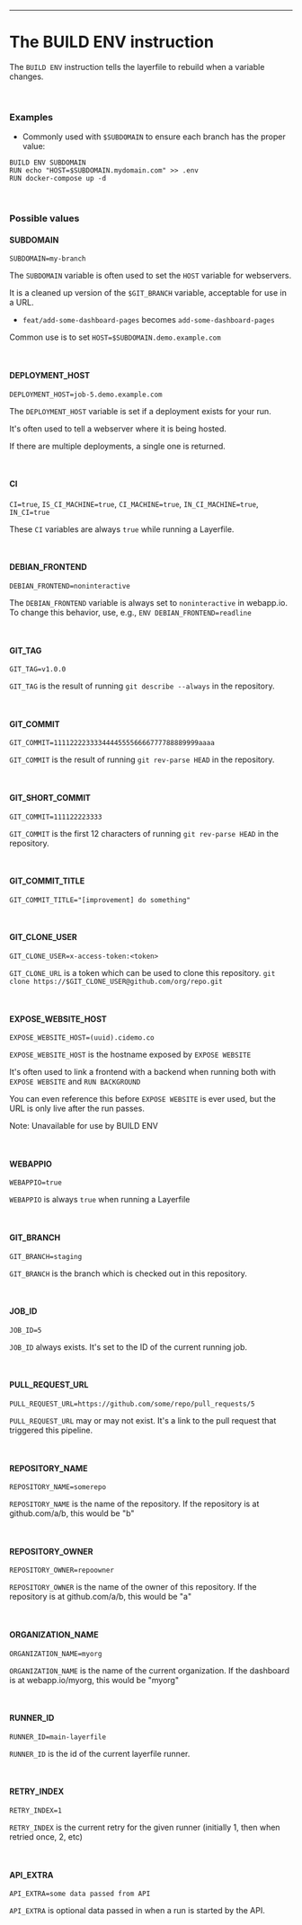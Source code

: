 ---
<div className="section-spacing"></div>

# The BUILD ENV instruction

The `BUILD ENV` instruction tells the layerfile to rebuild when a variable changes.

<br />

### Examples

- Commonly used with `$SUBDOMAIN` to ensure each branch has the proper value:

```Layerfile
BUILD ENV SUBDOMAIN
RUN echo "HOST=$SUBDOMAIN.mydomain.com" >> .env
RUN docker-compose up -d
```

<br />

### Possible values

#### SUBDOMAIN

`SUBDOMAIN=my-branch`

The `SUBDOMAIN` variable is often used to set the `HOST` variable for webservers.

It is a cleaned up version of the `$GIT_BRANCH` variable, acceptable for use in a URL.

- `feat/add-some-dashboard-pages` becomes `add-some-dashboard-pages`

Common use is to set `HOST=$SUBDOMAIN.demo.example.com`

<br />

<div className="section-spacing"></div>

#### DEPLOYMENT_HOST

`DEPLOYMENT_HOST=job-5.demo.example.com`

The `DEPLOYMENT_HOST` variable is set if a deployment exists for your run.

It's often used to tell a webserver where it is being hosted.

If there are multiple deployments, a single one is returned.

<br />

<div className="section-spacing"></div>

#### CI

`CI=true`, `IS_CI_MACHINE=true`, `CI_MACHINE=true`, `IN_CI_MACHINE=true`, `IN_CI=true`

These `CI` variables are always `true` while running a Layerfile.

<br />

<div className="section-spacing"></div>

#### DEBIAN_FRONTEND

`DEBIAN_FRONTEND=noninteractive`

The `DEBIAN_FRONTEND` variable is always set to `noninteractive` in webapp.io.
To change this behavior, use, e.g., `ENV DEBIAN_FRONTEND=readline`

<br />

<div className="section-spacing"></div>

#### GIT\_TAG

`GIT_TAG=v1.0.0`

`GIT_TAG` is the result of running `git describe --always` in the repository.

<br />

<div className="section-spacing"></div>

#### GIT\_COMMIT

`GIT_COMMIT=111122223333444455556666777788889999aaaa`

`GIT_COMMIT` is the result of running `git rev-parse HEAD` in the repository.

<br />

<div className="section-spacing"></div>

#### GIT\_SHORT\_COMMIT

`GIT_COMMIT=111122223333`

`GIT_COMMIT` is the first 12 characters of running `git rev-parse HEAD` in the repository.

<br />

<div className="section-spacing"></div>

#### GIT\_COMMIT\_TITLE

`GIT_COMMIT_TITLE="[improvement] do something"`

<br />

<div className="section-spacing"></div>

#### GIT\_CLONE\_USER
`GIT_CLONE_USER=x-access-token:<token>`

`GIT_CLONE_URL` is a token which can be used to clone this repository. `git clone https://$GIT_CLONE_USER@github.com/org/repo.git`

<br />

<div className="section-spacing"></div>

#### EXPOSE\_WEBSITE\_HOST

`EXPOSE_WEBSITE_HOST=(uuid).cidemo.co`

`EXPOSE_WEBSITE_HOST` is the hostname exposed by `EXPOSE WEBSITE`

It's often used to link a frontend with a backend when running both with `EXPOSE WEBSITE` and `RUN BACKGROUND`

You can even reference this before `EXPOSE WEBSITE` is ever used, but the URL is only live after the run passes.

Note: Unavailable for use by BUILD ENV

<br />

<div className="section-spacing"></div>

#### WEBAPPIO

`WEBAPPIO=true`

`WEBAPPIO` is always `true` when running a Layerfile

<br />

<div className="section-spacing"></div>

#### GIT\_BRANCH

`GIT_BRANCH=staging`

`GIT_BRANCH` is the branch which is checked out in this repository.

<br />

<div className="section-spacing"></div>

#### JOB\_ID

`JOB_ID=5`

`JOB_ID` always exists. It's set to the ID of the current running job.

<br />

<div className="section-spacing"></div>

#### PULL\_REQUEST\_URL

`PULL_REQUEST_URL=https://github.com/some/repo/pull_requests/5`

`PULL_REQUEST_URL` may or may not exist. It's a link to the pull request that triggered this pipeline.

<br />

<div className="section-spacing"></div>

#### REPOSITORY\_NAME

`REPOSITORY_NAME=somerepo`

`REPOSITORY_NAME` is the name of the repository. If the repository is at github.com/a/b, this would be "b"

<br />

<div className="section-spacing"></div>

#### REPOSITORY\_OWNER

`REPOSITORY_OWNER=repoowner`

`REPOSITORY_OWNER` is the name of the owner of this repository. If the repository is at github.com/a/b, this would be "a"

<br />

<div className="section-spacing"></div>

#### ORGANIZATION\_NAME

`ORGANIZATION_NAME=myorg`

`ORGANIZATION_NAME` is the name of the current organization. If the dashboard is at webapp.io/myorg, this would be "myorg"

<br />

<div className="section-spacing"></div>

#### RUNNER\_ID

`RUNNER_ID=main-layerfile`

`RUNNER_ID` is the id of the current layerfile runner.

<br />

<div className="section-spacing"></div>


#### RETRY\_INDEX

`RETRY_INDEX=1`

`RETRY_INDEX` is the current retry for the given runner (initially 1, then when retried once, 2, etc)

<br />

<div className="section-spacing"></div>


#### API\_EXTRA

`API_EXTRA=some data passed from API`

`API_EXTRA` is optional data passed in when a run is started by the API.

<div className="section-spacing"></div>

<div className="section-spacing"></div>
